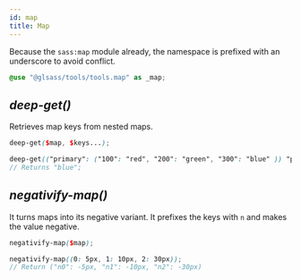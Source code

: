 ```yaml
---
id: map
title: Map
---
```



<Version source="glsass-tools/_tools.map.scss" />

Because the `sass:map` module already, the namespace is prefixed with an
underscore to avoid conflict.

```scss
@use "@glsass/tools/tools.map" as _map;
```

## _deep-get()_

<Version version="1.0.0" />

Retrieves map keys from nested maps.

```scss
deep-get($map, $keys...);

deep-get(("primary": ("100": "red", "200": "green", "300": "blue" )) "primary", "300");
// Returns "blue";
```

## _negativify-map()_

<Version version="1.0.0" />

It turns maps into its negative variant. It prefixes the keys with `n` and makes
the value negative.

```scss
negativify-map($map);

negativify-map((0: 5px, 1: 10px, 2: 30px));
// Return ("n0": -5px, "n1": -10px, "n2": -30px)
```
